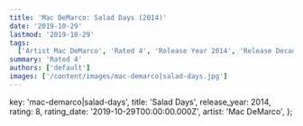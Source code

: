 ```yaml
---
title: 'Mac DeMarco: Salad Days (2014)'
date: '2019-10-29'
lastmod: '2019-10-29'
tags:
  ['Artist Mac DeMarco', 'Rated 4', 'Release Year 2014', 'Release Decade 2010']
summary: 'Rated 4'
authors: ['default']
images: ['/content/images/mac-demarco|salad-days.jpg']
---
```


  key: 'mac-demarco|salad-days',
  title: 'Salad Days',
  release_year: 2014,
  rating: 8,
  rating_date: '2019-10-29T00:00:00.000Z',
  artist: 'Mac DeMarco',
};

<MusicRating data={data} />
